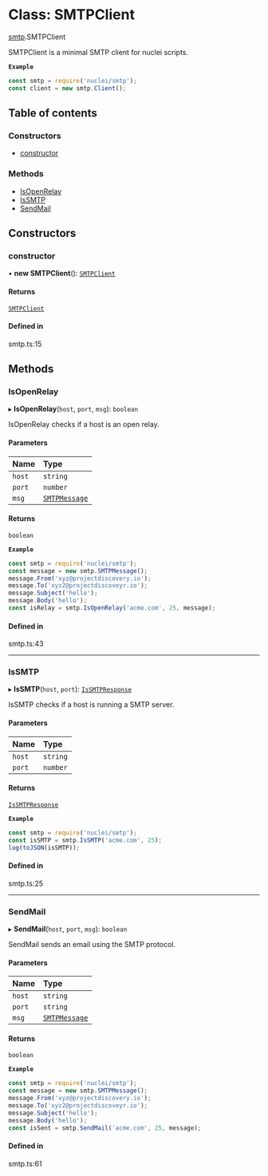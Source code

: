 # Class: SMTPClient

[smtp](/templates/protocols/javascript/modules/smtp.md).SMTPClient

SMTPClient is a minimal SMTP client for nuclei scripts.

**`Example`**

```javascript
const smtp = require('nuclei/smtp');
const client = new smtp.Client();
```

## Table of contents

### Constructors

- [constructor](/templates/protocols/javascript/modules/smtp.SMTPClient.md#constructor)

### Methods

- [IsOpenRelay](/templates/protocols/javascript/modules/smtp.SMTPClient.md#isopenrelay)
- [IsSMTP](/templates/protocols/javascript/modules/smtp.SMTPClient.md#issmtp)
- [SendMail](/templates/protocols/javascript/modules/smtp.SMTPClient.md#sendmail)

## Constructors

### constructor

• **new SMTPClient**(): [`SMTPClient`](/templates/protocols/javascript/modules/smtp.SMTPClient.md)

#### Returns

[`SMTPClient`](/templates/protocols/javascript/modules/smtp.SMTPClient.md)

#### Defined in

smtp.ts:15

## Methods

### IsOpenRelay

▸ **IsOpenRelay**(`host`, `port`, `msg`): `boolean`

IsOpenRelay checks if a host is an open relay.

#### Parameters

| Name | Type |
| :------ | :------ |
| `host` | `string` |
| `port` | `number` |
| `msg` | [`SMTPMessage`](/templates/protocols/javascript/modules/smtp.SMTPMessage.md) |

#### Returns

`boolean`

**`Example`**

```javascript
const smtp = require('nuclei/smtp');
const message = new smtp.SMTPMessage();
message.From('xyz@projectdiscovery.io');
message.To('xyz2@projectdiscoveyr.io');
message.Subject('hello');
message.Body('hello');
const isRelay = smtp.IsOpenRelay('acme.com', 25, message);
```

#### Defined in

smtp.ts:43

___

### IsSMTP

▸ **IsSMTP**(`host`, `port`): [`IsSMTPResponse`](/templates/protocols/javascript/modules/smtp.IsSMTPResponse.md)

IsSMTP checks if a host is running a SMTP server.

#### Parameters

| Name | Type |
| :------ | :------ |
| `host` | `string` |
| `port` | `number` |

#### Returns

[`IsSMTPResponse`](/templates/protocols/javascript/modules/smtp.IsSMTPResponse.md)

**`Example`**

```javascript
const smtp = require('nuclei/smtp');
const isSMTP = smtp.IsSMTP('acme.com', 25);
log(toJSON(isSMTP));
```

#### Defined in

smtp.ts:25

___

### SendMail

▸ **SendMail**(`host`, `port`, `msg`): `boolean`

SendMail sends an email using the SMTP protocol.

#### Parameters

| Name | Type |
| :------ | :------ |
| `host` | `string` |
| `port` | `string` |
| `msg` | [`SMTPMessage`](/templates/protocols/javascript/modules/smtp.SMTPMessage.md) |

#### Returns

`boolean`

**`Example`**

```javascript
const smtp = require('nuclei/smtp');
const message = new smtp.SMTPMessage();
message.From('xyz@projectdiscovery.io');
message.To('xyz2@projectdiscoveyr.io');
message.Subject('hello');
message.Body('hello');
const isSent = smtp.SendMail('acme.com', 25, message);
```

#### Defined in

smtp.ts:61
